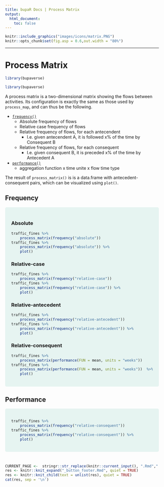 ```yaml
---
title: bupaR Docs | Process Matrix
output: 
  html_document: 
    toc: false
---
```



```r
knitr::include_graphics("images/icons/matrix.PNG")
knitr::opts_chunk$set(fig.asp = 0.6,out.width = "80%")
```

***
# Process Matrix {.tabset .tabset-pills}

```r
library(bupaverse)
```

```r
library(bupaverse)
```



A process matrix is a two-dimensional matrix showing the flows between activities. Its configuration is exactly the same as those used by `process_map`, and can thus be the following. 

*	[`frequency()`](frequency_maps.html)
	*	Absolute frequency of flows
	*	Relative case frequency of flows
	*	Relative frequency of flows, for each antecendent
		*	I.e. given antecendent A, it is followed x% of the time by Consequent B
	*	Relative frequency of flows, for each consequent
		*	I.e. given consequent B, it is preceded x% of the time by Antecedent A
* 	[`performance()`](performance_maps.html)
	*   aggregation function x time unite x flow time type
	
The result of `process_matrix()` is is a data.frame with antecedent-consequent pairs, which can be visualized using `plot()`. 

<style>
div.blue { background-color:#E6F4F1; border-radius: 5px; padding: 20px;}
</style>


## Frequency {.tabset .tabset-pills}
<div class = "blue">

### Absolute

```r
traffic_fines %>%
	process_matrix(frequency("absolute")) 
traffic_fines %>%
	process_matrix(frequency("absolute")) %>%
	plot()
```


### Relative-case

```r
traffic_fines %>%
	process_matrix(frequency("relative-case")) 
traffic_fines %>%
	process_matrix(frequency("relative-case")) %>%
	plot()
```


### Relative-antecedent

```r
traffic_fines %>%
	process_matrix(frequency("relative-antecedent")) 
traffic_fines %>%
	process_matrix(frequency("relative-antecedent")) %>%
	plot()
```


### Relative-consequent


```r
traffic_fines %>%
	process_matrix(performance(FUN = mean, units = "weeks")) 
traffic_fines %>%
	process_matrix(performance(FUN = mean, units = "weeks"))  %>%
	plot()
```

</div>
## Performance 
<div class = "blue">



```r
traffic_fines %>%
	process_matrix(frequency("relative-consequent")) 
traffic_fines %>%
	process_matrix(frequency("relative-consequent")) %>%
	plot()
```


</div>

	
# {.unnumbered .unlisted}





```r
CURRENT_PAGE <-  stringr::str_replace(knitr::current_input(), ".Rmd",".html")
res <- knitr::knit_expand("_button_footer.Rmd", quiet = TRUE)
res <- knitr::knit_child(text = unlist(res), quiet = TRUE)
cat(res, sep = '\n')
```
	
	